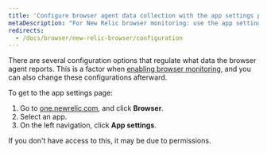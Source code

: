 ```yaml
---
title: 'Configure browser agent data collection with the app settings page'
metaDescription: "For New Relic browser monitoring: use the app settings page to configure the agent type and deployment method."
redirects:
  - /docs/browser/new-relic-browser/configuration
---
```


There are several configuration options that regulate what data the browser agent reports. This is a factor when [enabling browser monitoring](/docs/browser/browser-monitoring/installation/install-browser-monitoring-agent), and you can also change these configurations afterward.

To get to the app settings page:

1. Go to [one.newrelic.com](http://one.newrelic.com), and click **Browser**.
2. Select an app.
3. On the left navigation, click **App settings**.

If you don't have access to this, it may be due to permissions.
